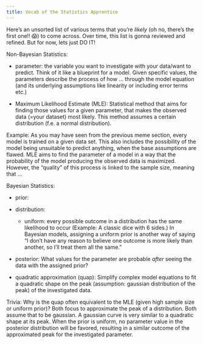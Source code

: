 ```yaml
---
title: Vocab of the Statistics Apprentice
---
```


Here's an unsorted list of various terms that you're *likely* (oh no, there's the first one!! 😱) to come across. Over time, this list is gonna reviewed and refined. But for now, lets just DO IT!

Non-Bayesian Statistics:

- parameter: the variable you want to investigate with your data/want to predict. Think of it like a blueprint for a model. Given specific values, the parameters describe the process of how ... through the model equation (and its underlying assumptions like linearity or including error terms etc.)  

- Maximum Likelihood Estimate (MLE): Statistical method that aims for finding those values for a given parameter, that makes the observed data (=your dataset) most likely. This method assumes a certain distribution (f.e. a normal distribution).

Example: As you may have seen from the previous meme section, every model is trained on a given data set. This also includes the possibility of the model being unsuitable to predict anything, when the base assumptions are flawed. MLE aims to find the parameter of a model in a way that the probability of the model producing the observed data is maximized. However, the "quality" of this process is linked to the sample size, meaning that ... 


Bayesian Statistics:

- prior:

- distribution:
  - uniform: every possible outcome in a distribution has the same likelihood to occur
  (Example: A classic dice with 6 sides.) In Bayesian models, assigning a uniform prior is another way of saying "I don't have any reason to believe one outcome is more likely than another, so I’ll treat them all the same."

- posterior: What values for the parameter are probable *after* seeing the data with the assigned prior?

- quadratic approximation (quap): Simplify complex model equations to fit a quadratic shape on the peak (assumption: gaussian distribution of the peak) of the investigated data. 

Trivia: Why is the quap often equivalent to the MLE (given high sample size or uniform prior)? Both focus to approximate the peak of a distribution. Both assume that to be gaussian. A gaussian curve is very similar to a quadratic shape at its peak. When the prior is uniform, no parameter value in the posterior distribution will be favored, resulting in a similar outcome of the approximated peak for the investigated parameter.
